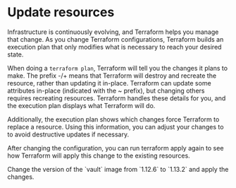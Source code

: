# Update resources

Infrastructure is continuously evolving, and Terraform helps you manage that change. 
As you change Terraform configurations, Terraform builds an execution plan that only modifies what is necessary to reach your desired state.

When doing a `terraform plan`, Terraform will tell you the changes it plans to make.
The prefix -/+ means that Terraform will destroy and recreate the resource, rather than updating it in-place. 
Terraform can update some attributes in-place (indicated with the ~ prefix), but changing others requires recreating resources. 
Terraform handles these details for you, and the execution plan displays what Terraform will do.

Additionally, the execution plan shows which changes force Terraform to replace a resource. 
Using this information, you can adjust your changes to to avoid destructive updates if necessary.

After changing the configuration, you can run terraform apply again to see how Terraform will apply this change to the existing resources.

<Task id="workflow/update_resources">
  <Instructions>
    Change the version of the `vault` image from `1.12.6` to `1.13.2` and apply the changes.
  </Instructions>
  <Conditions>
    <Condition 
      id="update_code" 
      target="vscode.container.jumppad.dev"
      description="Change the version of the vault image" 
    />
    <Condition 
      id="state_changed" 
      target="vscode.container.jumppad.dev"
      description="The Terraform state is updated" 
    />
    <Condition 
      id="docker_changed" 
      target="vscode.container.jumppad.dev"
      description="The Docker resources are updated" 
    />
  </Conditions>
</Task>
